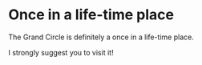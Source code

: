 # Once in a life-time place

The Grand Circle is definitely a once in a life-time place. 

I strongly suggest you to visit it! 
